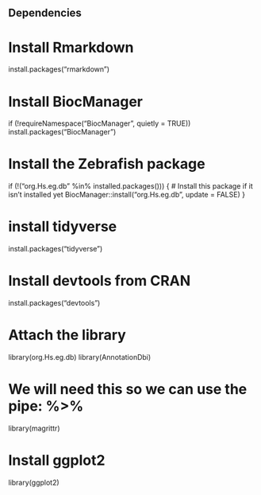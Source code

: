 ## Dependencies

# Install Rmarkdown
install.packages("rmarkdown")

# Install BiocManager
if (!requireNamespace("BiocManager", quietly = TRUE))
    install.packages("BiocManager")

# Install the Zebrafish package
if (!("org.Hs.eg.db" %in% installed.packages())) {
  # Install this package if it isn't installed yet
  BiocManager::install("org.Hs.eg.db", update = FALSE)
}

# install tidyverse
install.packages("tidyverse")

# Install devtools from CRAN
install.packages("devtools")

# Attach the library
library(org.Hs.eg.db)
library(AnnotationDbi) 

# We will need this so we can use the pipe: %>%
library(magrittr)

# Install ggplot2
library(ggplot2)

